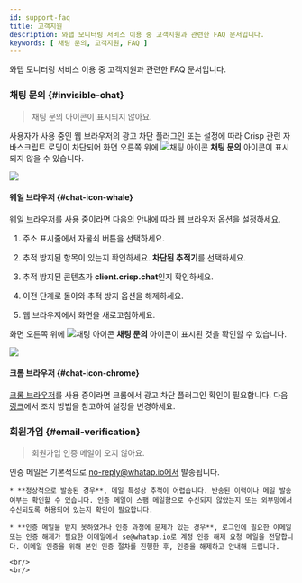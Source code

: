```yaml
---
id: support-faq
title: 고객지원
description: 와탭 모니터링 서비스 이용 중 고객지원과 관련한 FAQ 문서입니다.
keywords: [ 채팅 문의, 고객지원, FAQ ]
---
```


와탭 모니터링 서비스 이용 중 고객지원과 관련한 FAQ 문서입니다.

<div className="faqs">

### 채팅 문의 {#invisible-chat}

> 채팅 문의 아이콘이 표시되지 않아요.

사용자가 사용 중인 웹 브라우저의 광고 차단 플러그인 또는 설정에 따라 Crisp 관련 자바스크립트 로딩이 차단되어 화면 오른쪽 위에 ![채팅 아이콘](/img/ico-help.svg) **채팅 문의** 아이콘이 표시되지 않을 수 있습니다. 

![](/img/support-faq/whale-none-crisp-chat-icon.png)

<div className="faq-about-billing">

#### 웨일 브라우저 {#chat-icon-whale}

[웨일 브라우저](https://whale.naver.com)를 사용 중이라면 다음의 안내에 따라 웹 브라우저 옵션을 설정하세요.

1. 주소 표시줄에서 자물쇠 버튼을 선택하세요.

    <ImgLang img='support-faq/whale-prevent-trace-01.png' desc='' />

1. 추적 방지된 항목이 있는지 확인하세요. **차단된 추적기**를 선택하세요.

1. 추적 방지된 콘텐츠가 **client.crisp.chat**인지 확인하세요.

    <ImgLang img='support-faq/whale-prevent-trace-02.png' desc='' />

1. 이전 단계로 돌아와 추적 방지 옵션을 해제하세요.

    <ImgLang img='support-faq/whale-prevent-trace-03.png' desc='' />

1. 웹 브라우저에서 화면을 새로고침하세요.

화면 오른쪽 위에 ![채팅 아이콘](/img/ico-help.svg) **채팅 문의** 아이콘이 표시된 것을 확인할 수 있습니다.

![](/img/support-faq/whale-visible-crisp-chat-icon.png)

#### 크롬 브라우저 {#chat-icon-chrome}

[크롬 브라우저](https://www.google.com/chrome)를 사용 중이라면 크롬에서 광고 차단 플러그인 확인이 필요합니다. 다음 [링크](https://help.crisp.chat/en/article/the-chatbox-does-not-work-or-appear-on-my-website-7v450s/)에서 조치 방법을 참고하여 설정을 변경하세요.

</div>

### 회원가입 {#email-verification}

> 회원가입 인증 메일이 오지 않아요. 

인증 메일은 기본적으로 no-reply@whatap.io에서 발송됩니다.

    * **정상적으로 발송된 경우**, 메일 특성상 추적이 어렵습니다. 반송된 이력이나 메일 발송 여부는 확인할 수 있습니다. 인증 메일이 스팸 메일함으로 수신되지 않았는지 또는 외부망에서 수신되도록 허용되어 있는지 확인이 필요합니다. 

    * **인증 메일을 받지 못하였거나 인증 과정에 문제가 있는 경우**, 로그인에 필요한 이메일 또는 인증 해제가 필요한 이메일에서 se@whatap.io로 계정 인증 해제 요청 메일을 전달합니다. 이메일 인증을 위해 본인 인증 절차를 진행한 후, 인증을 해제하고 안내해 드립니다.

    <br/>  
    <br/>

</div>
